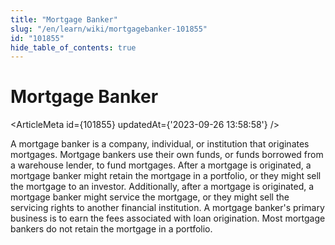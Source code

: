 ```yaml
---
title: "Mortgage Banker"
slug: "/en/learn/wiki/mortgagebanker-101855"
id: "101855"
hide_table_of_contents: true
---
```



# Mortgage Banker

<ArticleMeta id={101855} updatedAt={'2023-09-26 13:58:58'} />
<div className='border-solid border-b border-t-0 my-4 border-[var(--ifm-color-gray-300)]' />

A mortgage banker is a company, individual, or institution that originates mortgages. Mortgage bankers use their own funds, or funds borrowed from a warehouse lender, to fund mortgages. After a mortgage is originated, a mortgage banker might retain the mortgage in a portfolio, or they might sell the mortgage to an investor. Additionally, after a mortgage is originated, a mortgage banker might service the mortgage, or they might sell the servicing rights to another financial institution. A mortgage banker's primary business is to earn the fees associated with loan origination. Most mortgage bankers do not retain the mortgage in a portfolio.
